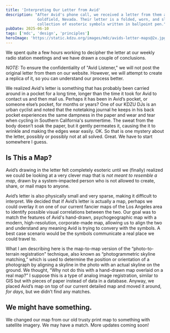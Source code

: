 ```yaml
---
title: 'Interpreting Our Letter from Avid'
description: "After Avid's phone call, we received a letter from them at our KDZU Sonic Exoskeleton location in 
              Goldfield, Nevada. Their letter is a folded, worn, and slightly water-damaged paper note with a 
              collection of esoteric symbols written in ballpoint pen."
pubDate: 2025-06-10
tags: ['mdc', 'design', 'principles']
heroImage: 'https://static.kdzu.org/images/mdc/avids-letter-maps@2x.jpg'
---
```


We spent quite a few hours working to decipher the letter at our weekly radio station meetings and we have drawn 
a couple of conclusions.

<em>NOTE:</em> To ensure the confidentiality of "Avid Listener," we will not post the original letter from them on our website. However, we 
will attempt to create a replica of it, so you can understand our process better.

We realized Avid's letter is something that has probably been carried around in a pocket for a long time, longer than the time it 
took for Avid to contact us and then mail us. Perhaps it has been in Avid’s pocket, or someone else’s pocket, 
for months or years? One of our KDZU DJs is an urban cyclist and noted that the notetaking journal he keeps in his back 
pocket experiences the same dampness in the paper and wear and tear when cycling in Southern 
California's summertime. The sweat from the body doesn’t soak the paper, but it gently permeates it, causing the it to 
wrinkle and making the edges wear easily. OK. So that is one mystery about the letter, possibly or possibly not at all 
solved. Great. We have to start somewhere I guess.

## Is This a Map?
Avid’s drawing in the letter felt completely esoteric until we (finally) realized we could be looking at 
a very clever map that is <em>not meant to resemble a map</em>, drawn by a system-impacted person who is not allowed to 
create, share, or mail maps to anyone.

Avid’s letter is also physically small and very sparse, making it difficult to interpret. We decided that if Avid’s letter 
is actually a map, perhaps we could overlay it on one of our current fancier maps of the Los Angeles area to identify 
possible visual correlations between the two. Our goal was to match the features of Avid's hand-drawn, psychogeographic 
map with a modern, high-resolution, corporate-made map, allowing us to align the two and understand any meaning Avid is 
trying to convery with the symbols. A best case scenario would be the symbols communicate a real place we could travel to.

What I am describing here is the map-to-map version of the “photo-to-terrain registration" technique, also known as 
“photogrammetric skyline matching,” which is used to determine the position or orientation of a photograph by aligning 
a skyline in the photo with an actual skyline on the ground. We thought, “Why not do this with a hand-drawn map 
overlaid on a real map?” I suppose this is a type of analog image registration, similar to GIS but with pieces of 
paper instead of data in a database. Anyway, we placed Avid’s map on top of our current detailed map and moved it 
around, <em>for days</em>, but we didn’t find any matches. 

## We might have something.
We changed our map from our old trusty print map to something with satellite imagery. We may have a match. More updates coming soon!






